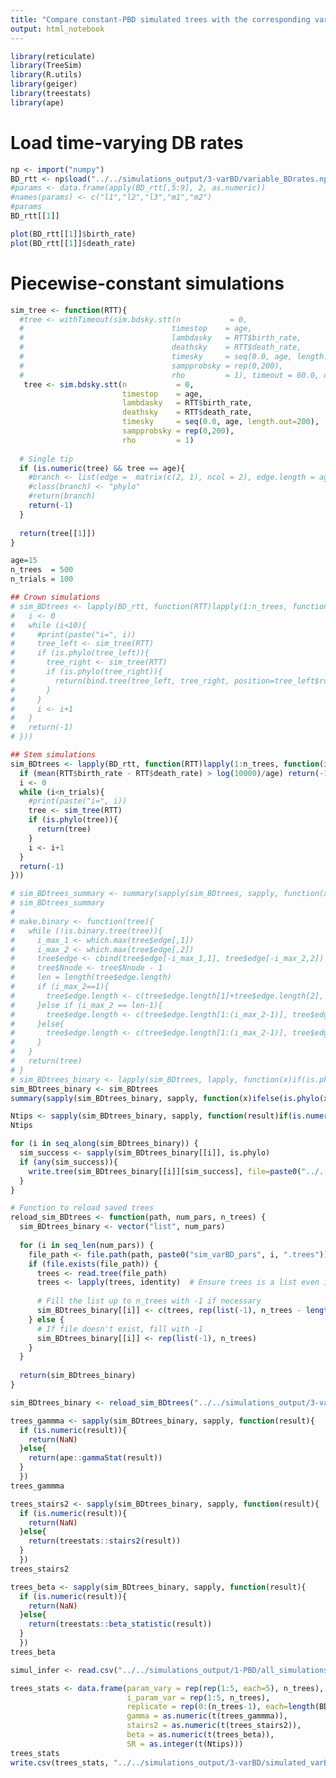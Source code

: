 ```yaml
---
title: "Compare constant-PBD simulated trees with the corresponding variable-BD simulated trees"
output: html_notebook
---
```


```r
library(reticulate)
library(TreeSim)
library(R.utils)
library(geiger)
library(treestats)
library(ape)
```

# Load time-varying DB rates

```r
np <- import("numpy")
BD_rtt <- np$load("../../simulations_output/3-varBD/variable_BDrates.npy", allow_pickle=T)
#params <- data.frame(apply(BD_rtt[,5:9], 2, as.numeric))
#names(params) <- c("l1","l2","l3","m1","m2")
#params
BD_rtt[[1]]
```

```r
plot(BD_rtt[[1]]$birth_rate)
plot(BD_rtt[[1]]$death_rate)
```

# Piecewise-constant simulations

```r
sim_tree <- function(RTT){
  #tree <- withTimeout(sim.bdsky.stt(n           = 0,
  #                                 timestop    = age,
  #                                 lambdasky   = RTT$birth_rate,
  #                                 deathsky    = RTT$death_rate,
  #                                 timesky     = seq(0.0, age, length.out=200),
  #                                 sampprobsky = rep(0,200),
  #                                 rho         = 1), timeout = 60.0, onTimeout = "warning")
   tree <- sim.bdsky.stt(n           = 0,
                         timestop    = age,
                         lambdasky   = RTT$birth_rate,
                         deathsky    = RTT$death_rate,
                         timesky     = seq(0.0, age, length.out=200),
                         sampprobsky = rep(0,200),
                         rho         = 1)
  
  # Single tip
  if (is.numeric(tree) && tree == age){
    #branch <- list(edge =  matrix(c(2, 1), ncol = 2), edge.length = age, tip.label = "t1", Nnode = 1, root.edge = 0)
    #class(branch) <- "phylo"
    #return(branch)
    return(-1)
  }
  
  return(tree[[1]])
}

age=15
n_trees  = 500
n_trials = 100

## Crown simulations
# sim_BDtrees <- lapply(BD_rtt, function(RTT)lapply(1:n_trees, function(i){
#   i <- 0
#   while (i<10){
#     #print(paste("i=", i))
#     tree_left <- sim_tree(RTT)
#     if (is.phylo(tree_left)){
#       tree_right <- sim_tree(RTT)
#       if (is.phylo(tree_right)){
#         return(bind.tree(tree_left, tree_right, position=tree_left$root.edge))
#       }
#     }
#     i <- i+1
#   }
#   return(-1)
# }))

## Stem simulations
sim_BDtrees <- lapply(BD_rtt, function(RTT)lapply(1:n_trees, function(i){
  if (mean(RTT$birth_rate - RTT$death_rate) > log(10000)/age) return(-1) ## Remove trees whose expected size is too large
  i <- 0
  while (i<n_trials){
    #print(paste("i=", i))
    tree <- sim_tree(RTT)
    if (is.phylo(tree)){
      return(tree)
    }
    i <- i+1
  }
  return(-1)
}))
```

```r
# sim_BDtrees_summary <- summary(sapply(sim_BDtrees, sapply, function(x)ifelse(is.phylo(x), length(x$tip.label) == 1 || is.binary.tree(x), NA)))
# sim_BDtrees_summary
# 
# make.binary <- function(tree){
#   while (!is.binary.tree(tree)){
#     i_max_1 <- which.max(tree$edge[,1])
#     i_max_2 <- which.max(tree$edge[,2])
#     tree$edge <- cbind(tree$edge[-i_max_1,1], tree$edge[-i_max_2,2])
#     tree$Nnode <- tree$Nnode - 1
#     len = length(tree$edge.length)
#     if (i_max_2==1){
#       tree$edge.length <- c(tree$edge.length[1]+tree$edge.length[2], tree$edge.length[3:len])
#     }else if (i_max_2 == len-1){
#       tree$edge.length <- c(tree$edge.length[1:(i_max_2-1)], tree$edge.length[i_max_2]+tree$edge.length[i_max_2+1])
#     }else{
#       tree$edge.length <- c(tree$edge.length[1:(i_max_2-1)], tree$edge.length[i_max_2]+tree$edge.length[i_max_2+1], tree$edge.length[(i_max_2+2):length(tree$edge.length)])
#     }
#   }
#   return(tree)
# }
# sim_BDtrees_binary <- lapply(sim_BDtrees, lapply, function(x)if(is.phylo(x)){if(length(x$tip.label)==1){x}else{make.binary(x)}}else{-1})
sim_BDtrees_binary <- sim_BDtrees
summary(sapply(sim_BDtrees_binary, sapply, function(x)ifelse(is.phylo(x), length(x$tip.label) == 1 || is.binary(x), NA)))
```

```r
Ntips <- sapply(sim_BDtrees_binary, sapply, function(result)if(is.numeric(result)){NA}else{length(result$tip.label)})
Ntips
```

```r
for (i in seq_along(sim_BDtrees_binary)) {
  sim_success <- sapply(sim_BDtrees_binary[[i]], is.phylo)
  if (any(sim_success)){
    write.tree(sim_BDtrees_binary[[i]][sim_success], file=paste0("../../simulations_output/3-varBD/trees/sim_varBD_pars", i, ".trees"))
  }
}
```

```r
# Function to reload saved trees
reload_sim_BDtrees <- function(path, num_pars, n_trees) {
  sim_BDtrees_binary <- vector("list", num_pars)
  
  for (i in seq_len(num_pars)) {
    file_path <- file.path(path, paste0("sim_varBD_pars", i, ".trees"))
    if (file.exists(file_path)) {
      trees <- read.tree(file_path)
      trees <- lapply(trees, identity)  # Ensure trees is a list even if there's only one tree in the file
      
      # Fill the list up to n_trees with -1 if necessary
      sim_BDtrees_binary[[i]] <- c(trees, rep(list(-1), n_trees - length(trees)))
    } else {
      # If file doesn't exist, fill with -1
      sim_BDtrees_binary[[i]] <- rep(list(-1), n_trees)
    }
  }
  
  return(sim_BDtrees_binary)
}

sim_BDtrees_binary <- reload_sim_BDtrees("../../simulations_output/3-varBD/trees", nrow(BD_rtt), n_trees)
```

```r
trees_gammma <- sapply(sim_BDtrees_binary, sapply, function(result){
  if (is.numeric(result)){
    return(NaN)
  }else{
    return(ape::gammaStat(result))
  }
  })
trees_gammma
```

```r
trees_stairs2 <- sapply(sim_BDtrees_binary, sapply, function(result){
  if (is.numeric(result)){
    return(NaN)
  }else{
    return(treestats::stairs2(result))
  }
  })
trees_stairs2
```

```r
trees_beta <- sapply(sim_BDtrees_binary, sapply, function(result){
  if (is.numeric(result)){
    return(NaN)
  }else{
    return(treestats::beta_statistic(result))
  }
  })
trees_beta
```

```r
simul_infer <- read.csv("../../simulations_output/1-PBD/all_simulations_inference.csv", row.names = 1)

trees_stats <- data.frame(param_vary = rep(rep(1:5, each=5), n_trees), 
                          i_param_var = rep(1:5, n_trees), 
                          replicate = rep(0:(n_trees-1), each=length(BD_rtt)),
                          gamma = as.numeric(t(trees_gammma)),
                          stairs2 = as.numeric(t(trees_stairs2)),
                          beta = as.numeric(t(trees_beta)),
                          SR = as.integer(t(Ntips)))
trees_stats
write.csv(trees_stats, "../../simulations_output/3-varBD/simulated_varBD_trees_stats.csv")
```





